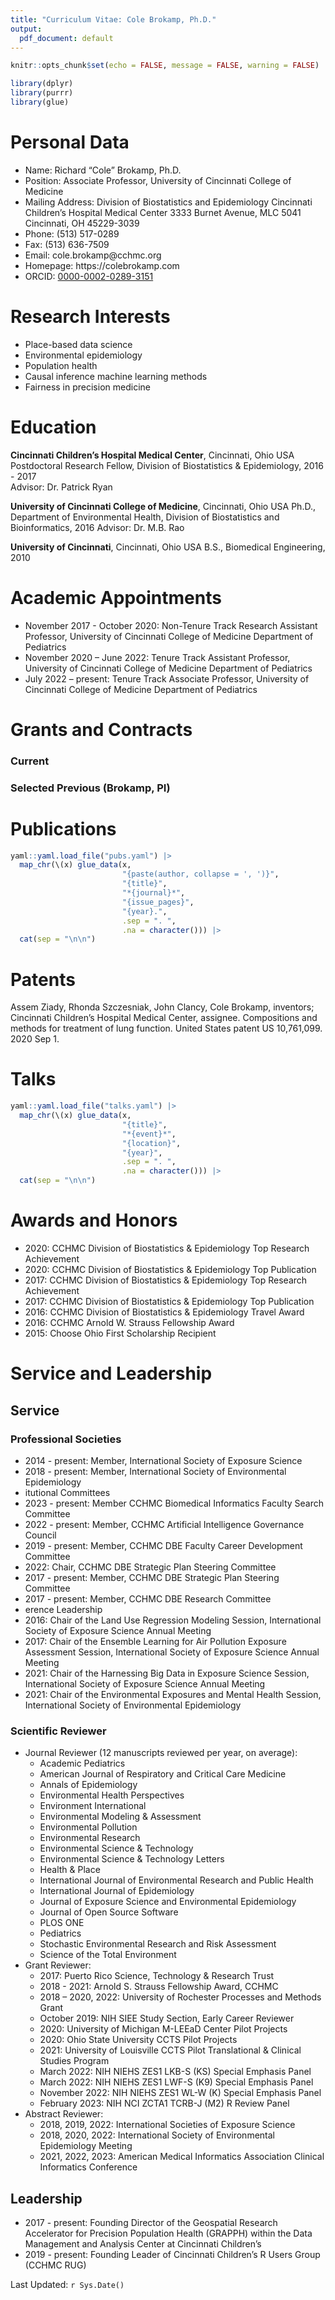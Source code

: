 ```yaml
---
title: "Curriculum Vitae: Cole Brokamp, Ph.D."
output:
  pdf_document: default
---
```


```r
knitr::opts_chunk$set(echo = FALSE, message = FALSE, warning = FALSE)
```
```r
library(dplyr)
library(purrr)
library(glue)
```

# Personal Data

- Name: Richard "Cole" Brokamp, Ph.D.
- Position: Associate Professor, University of Cincinnati College of Medicine
- Mailing Address:
    Division of Biostatistics and Epidemiology
    Cincinnati Children’s Hospital Medical Center
    3333 Burnet Avenue, MLC 5041
    Cincinnati, OH 45229-3039
- Phone: (513) 517-0289
- Fax: (513) 636-7509
- Email: cole.brokamp@cchmc.org
- Homepage: https://colebrokamp.com
- ORCID: [0000-0002-0289-3151](https://orcid.org/0000-0002-0289-3151)

# Research Interests

- Place-based data science
- Environmental epidemiology
- Population health
- Causal inference machine learning methods
- Fairness in precision medicine

# Education

**Cincinnati Children’s Hospital Medical Center**, Cincinnati, Ohio USA  
Postdoctoral Research Fellow, Division of Biostatistics & Epidemiology, 2016 - 2017  
Advisor: Dr. Patrick Ryan

**University of Cincinnati College of Medicine**, Cincinnati, Ohio USA
Ph.D., Department of Environmental Health, Division of Biostatistics and Bioinformatics, 2016
Advisor: Dr. M.B. Rao

**University of Cincinnati**, Cincinnati, Ohio USA
B.S., Biomedical Engineering, 2010

# Academic Appointments

- November 2017 - October 2020: Non-Tenure Track Research Assistant Professor, University of Cincinnati College of Medicine Department of Pediatrics
- November 2020 – June 2022: Tenure Track Assistant Professor, University of Cincinnati College of Medicine Department of Pediatrics
- July 2022 – present: Tenure Track Associate Professor, University of Cincinnati College of Medicine Department of Pediatrics

# Grants and Contracts

### Current

### Selected Previous (Brokamp, PI)

# Publications

```r
yaml::yaml.load_file("pubs.yaml") |>
  map_chr(\(x) glue_data(x,
                         "{paste(author, collapse = ', ')}",
                         "{title}",
                         "*{journal}*",
                         "{issue_pages}",
                         "{year}.",
                         .sep = ". ",
                         .na = character())) |>
  cat(sep = "\n\n")
```

# Patents

Assem Ziady, Rhonda Szczesniak, John Clancy, Cole Brokamp, inventors; Cincinnati Children’s Hospital Medical Center, assignee. Compositions and methods for treatment of lung function. United States patent US 10,761,099. 2020 Sep 1.

# Talks

```r
yaml::yaml.load_file("talks.yaml") |>
  map_chr(\(x) glue_data(x,
                         "{title}",
                         "*{event}*",
                         "{location}",
                         "{year}",
                         .sep = ". ",
                         .na = character())) |>
  cat(sep = "\n\n")
```

# Awards and Honors

- 2020: CCHMC Division of Biostatistics & Epidemiology Top Research Achievement
- 2020: CCHMC Division of Biostatistics & Epidemiology Top Publication
- 2017: CCHMC Division of Biostatistics & Epidemiology Top Research Achievement
- 2017: CCHMC Division of Biostatistics & Epidemiology Top Publication
- 2016: CCHMC Division of Biostatistics & Epidemiology Travel Award
- 2016: CCHMC Arnold W. Strauss Fellowship Award
- 2015: Choose Ohio First Scholarship Recipient

# Service and Leadership

## Service

### Professional Societies

- 2014 - present: Member, International Society of Exposure Science
- 2018 - present: Member, International Society of Environmental Epidemiology
- itutional Committees
- 2023 - present: Member CCHMC Biomedical Informatics Faculty Search Committee
- 2022 - present: Member, CCHMC Artificial Intelligence Governance Council
- 2019 - present: Member, CCHMC DBE Faculty Career Development Committee
- 2022: Chair, CCHMC DBE Strategic Plan Steering Committee
- 2017 - present: Member, CCHMC DBE Strategic Plan Steering Committee
- 2017 - present: Member, CCHMC DBE Research Committee
- erence Leadership
- 2016: Chair of the Land Use Regression Modeling Session, International Society of Exposure Science Annual Meeting
- 2017: Chair of the Ensemble Learning for Air Pollution Exposure Assessment Session, International Society of Exposure Science Annual Meeting
- 2021: Chair of the Harnessing Big Data in Exposure Science Session, International Society of Exposure Science Annual Meeting
- 2021: Chair of the Environmental Exposures and Mental Health Session, International Society of Environmental Epidemiology

### Scientific Reviewer

- Journal Reviewer (12 manuscripts reviewed per year, on average):
  - Academic Pediatrics
  - American Journal of Respiratory and Critical Care Medicine
  - Annals of Epidemiology
  - Environmental Health Perspectives
  - Environment International
  - Environmental Modeling & Assessment
  - Environmental Pollution
  - Environmental Research
  - Environmental Science & Technology
  - Environmental Science & Technology Letters
  - Health & Place
  - International Journal of Environmental Research and Public Health
  - International Journal of Epidemiology
  - Journal of Exposure Science and Environmental Epidemiology
  - Journal of Open Source Software
  - PLOS ONE
  - Pediatrics
  - Stochastic Environmental Research and Risk Assessment
  - Science of the Total Environment
- Grant Reviewer:
  - 2017: Puerto Rico Science, Technology & Research Trust
  - 2018 - 2021: Arnold S. Strauss Fellowship Award, CCHMC
  - 2018 – 2020, 2022: University of Rochester Processes and Methods Grant
  - October 2019: NIH SIEE Study Section, Early Career Reviewer
  - 2020: University of Michigan M-LEEaD Center Pilot Projects
  - 2020: Ohio State University CCTS Pilot Projects
  - 2021: University of Louisville CCTS Pilot Translational & Clinical Studies Program
  - March 2022: NIH NIEHS ZES1 LKB-S (KS) Special Emphasis Panel
  - March 2022: NIH NIEHS ZES1 LWF-S (K9) Special Emphasis Panel
  - November 2022: NIH NIEHS ZES1 WL-W (K) Special Emphasis Panel
  - February 2023: NIH NCI ZCTA1 TCRB-J (M2) R Review Panel
- Abstract Reviewer:
  - 2018, 2019, 2022: International Societies of Exposure Science 
  - 2018, 2020, 2022: International Society of Environmental Epidemiology Meeting
  - 2021, 2022, 2023: American Medical Informatics Association Clinical Informatics Conference

## Leadership

- 2017 - present: Founding Director of the Geospatial Research Accelerator for Precision Population Health (GRAPPH) within the Data Management and Analysis Center at Cincinnati Children’s
- 2019 - present: Founding Leader of Cincinnati Children’s R Users Group (CCHMC RUG)

\vfill

Last Updated: `r Sys.Date()`
